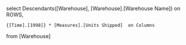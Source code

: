 select 
	Descendants([Warehouse], [Warehouse].[Warehouse Name]) on ROWS,

	{[Time].[1998]} * [Measures].[Units Shipped]  on Columns
from [Warehouse]